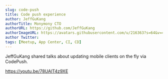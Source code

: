 ```yaml
---
slug: code-push
title: Code push experience
author: JeffGuKang
authorTitle: Monymony CTO
authorURL: https://github.com/JeffGuKang
authorImageURL: https://avatars.githubusercontent.com/u/216363?s=64&v=4
author Twitter:
tags: [Meetup, App Center, CI, CD]
---
```



JeffGuKang shared talks about updating mobile clients on the fly via CodePush.

https://youtu.be/78UAlT4z9XE

<AdFitMobileBanner
  unit="DAN-xs0r56ZGEL2yMihi"
  className="adfit-middle-mobile-2022-10-24"
/>
